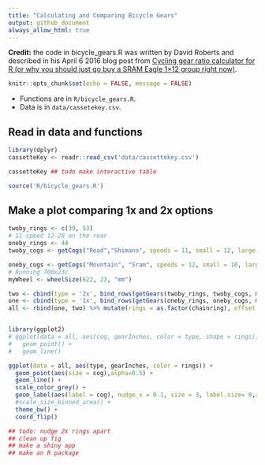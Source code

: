 ```yaml
---
title: "Calculating and Comparing Bicycle Gears"
output: github_document
always_allow_html: true
---
```


**Credit:** the code in bicycle_gears.R was written by David Roberts and described in his April 6 2016 blog post from [Cycling gear ratio calculator for R (or why you should just go buy a SRAM Eagle 1×12 group right now)](https://davidrroberts.wordpress.com/2016/04/06/cycling-gear-ratio-calculator-for-r-or-why-you-should-just-go-buy-a-sram-eagle-1x12-group-right-now/). 

```r
knitr::opts_chunk$set(echo = FALSE, message = FALSE)
```


* Functions are in `R/bicycle_gears.R`.
* Data is in `data/cassetekey.csv`.

## Read in data and functions


```r
library(dplyr)
cassetteKey <- readr::read_csv('data/cassettekey.csv')

cassetteKey ## todo make interactive table
```

```r
source('R/bicycle_gears.R')
```


## Make a plot comparing 1x and 2x options

```r
twoby_rings <- c(39, 53)
# 11-speed 12-28 on the rear
oneby_rings <- 44
twoby_cogs <- getCogs("Road","Shimano", speeds = 11, small = 12, large = 28)

oneby_cogs <- getCogs("Mountain", "Sram", speeds = 12, small = 10, large = 50)
# Running 700x23c
myWheel <- wheelSize(622, 23, "mm")

two <- cbind(type = '2x', bind_rows(getGears(twoby_rings, twoby_cogs, myWheel)))
one <- cbind(type = '1x', bind_rows(getGears(oneby_rings, oneby_cogs, myWheel)))
all <- rbind(one, two) %>% mutate(rings = as.factor(chainring), offset = ifelse(chainring == 53, 1, 0))


library(ggplot2)
# ggplot(data = all, aes(cog, gearInches, color = type, shape = rings)) + 
#   geom_point() +
#   geom_line()

ggplot(data = all, aes(type, gearInches, color = rings)) + 
  geom_point(aes(size = cog),alpha=0.5) +
  geom_line() +
  scale_color_grey() +
  geom_label(aes(label = cog), nudge_x = 0.1, size = 3, label.size= 0,alpha=0) +
  #scale_size_binned_area() +
  theme_bw() +
  coord_flip()

## todo: nudge 2x rings apart
## clean up fig
## make a shiny app
## make an R package
```

